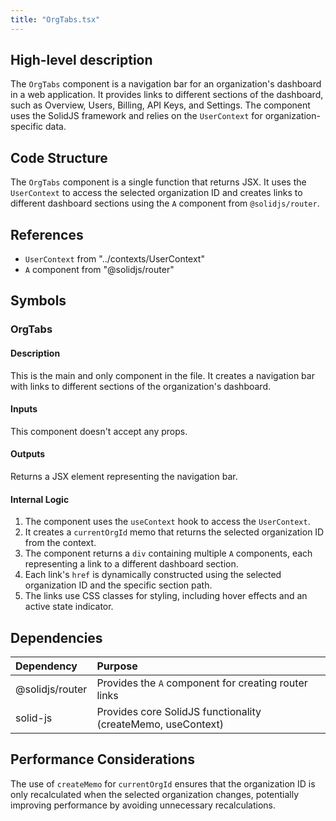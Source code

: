```yaml
---
title: "OrgTabs.tsx"
---
```


## High-level description
The `OrgTabs` component is a navigation bar for an organization's dashboard in a web application. It provides links to different sections of the dashboard, such as Overview, Users, Billing, API Keys, and Settings. The component uses the SolidJS framework and relies on the `UserContext` for organization-specific data.

## Code Structure
The `OrgTabs` component is a single function that returns JSX. It uses the `UserContext` to access the selected organization ID and creates links to different dashboard sections using the `A` component from `@solidjs/router`.

## References
- `UserContext` from "../contexts/UserContext"
- `A` component from "@solidjs/router"

## Symbols

### OrgTabs
#### Description
This is the main and only component in the file. It creates a navigation bar with links to different sections of the organization's dashboard.

#### Inputs
This component doesn't accept any props.

#### Outputs
Returns a JSX element representing the navigation bar.

#### Internal Logic
1. The component uses the `useContext` hook to access the `UserContext`.
2. It creates a `currentOrgId` memo that returns the selected organization ID from the context.
3. The component returns a `div` containing multiple `A` components, each representing a link to a different dashboard section.
4. Each link's `href` is dynamically constructed using the selected organization ID and the specific section path.
5. The links use CSS classes for styling, including hover effects and an active state indicator.

## Dependencies
| Dependency | Purpose |
|:-----------|:--------|
| @solidjs/router | Provides the `A` component for creating router links |
| solid-js | Provides core SolidJS functionality (createMemo, useContext) |

## Performance Considerations
The use of `createMemo` for `currentOrgId` ensures that the organization ID is only recalculated when the selected organization changes, potentially improving performance by avoiding unnecessary recalculations.